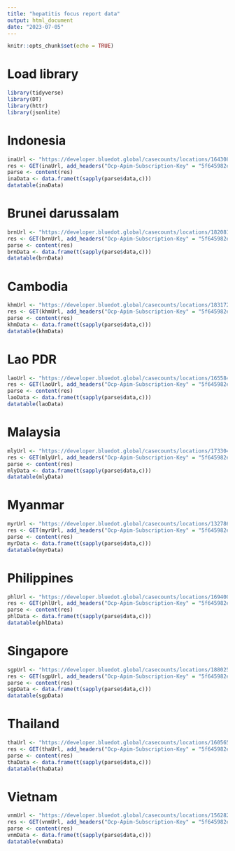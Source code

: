 ```yaml
---
title: "hepatitis focus report data"
output: html_document
date: "2023-07-05"
---
```


```r
knitr::opts_chunk$set(echo = TRUE)
```

# Load library

```r
library(tidyverse)
library(DT)
library(httr)
library(jsonlite)
```

# Indonesia

```r
inaUrl <- "https://developer.bluedot.global/casecounts/locations/1643084?diseaseIds=32,%2035,%20208&startDate=2020-01&isAggregated=false&includeSources&api-version=v1"
res <- GET(inaUrl, add_headers("Ocp-Apim-Subscription-Key" = "5f645982e25d4a729d7292b890a8ed31", "Cache-Control" = "no-cache"))
parse <- content(res)
inaData <- data.frame(t(sapply(parse$data,c)))
datatable(inaData)
```

# Brunei darussalam

```r
brnUrl <- "https://developer.bluedot.global/casecounts/locations/1820814?diseaseIds=32,%2035,%20208&startDate=2020-01&isAggregated=false&includeSources&api-version=v1"
res <- GET(brnUrl, add_headers("Ocp-Apim-Subscription-Key" = "5f645982e25d4a729d7292b890a8ed31", "Cache-Control" = "no-cache"))
parse <- content(res)
brnData <- data.frame(t(sapply(parse$data,c)))
datatable(brnData)
```

# Cambodia

```r
khmUrl <- "https://developer.bluedot.global/casecounts/locations/1831722?diseaseIds=32,%2035,%20208&startDate=2020-01&isAggregated=false&includeSources&api-version=v1"
res <- GET(khmUrl, add_headers("Ocp-Apim-Subscription-Key" = "5f645982e25d4a729d7292b890a8ed31", "Cache-Control" = "no-cache"))
parse <- content(res)
khmData <- data.frame(t(sapply(parse$data,c)))
datatable(khmData)
```

# Lao PDR

```r
laoUrl <- "https://developer.bluedot.global/casecounts/locations/1655842?diseaseIds=32,%2035,%20208&startDate=2020-01&isAggregated=false&includeSources&api-version=v1"
res <- GET(laoUrl, add_headers("Ocp-Apim-Subscription-Key" = "5f645982e25d4a729d7292b890a8ed31", "Cache-Control" = "no-cache"))
parse <- content(res)
laoData <- data.frame(t(sapply(parse$data,c)))
datatable(laoData)
```

# Malaysia

```r
mlyUrl <- "https://developer.bluedot.global/casecounts/locations/1733045?diseaseIds=32,%2035,%20208&startDate=2020-01&isAggregated=false&includeSources&api-version=v1"
res <- GET(mlyUrl, add_headers("Ocp-Apim-Subscription-Key" = "5f645982e25d4a729d7292b890a8ed31", "Cache-Control" = "no-cache"))
parse <- content(res)
mlyData <- data.frame(t(sapply(parse$data,c)))
datatable(mlyData)
```

# Myanmar

```r
myrUrl <- "https://developer.bluedot.global/casecounts/locations/1327865?diseaseIds=32,%2035,%20208&startDate=2020-01&isAggregated=false&includeSources&api-version=v1"
res <- GET(myrUrl, add_headers("Ocp-Apim-Subscription-Key" = "5f645982e25d4a729d7292b890a8ed31", "Cache-Control" = "no-cache"))
parse <- content(res)
myrData <- data.frame(t(sapply(parse$data,c)))
datatable(myrData)
```

# Philippines

```r
phlUrl <- "https://developer.bluedot.global/casecounts/locations/1694008?diseaseIds=32,%2035,%20208&startDate=2020-01&isAggregated=false&includeSources&api-version=v1"
res <- GET(phlUrl, add_headers("Ocp-Apim-Subscription-Key" = "5f645982e25d4a729d7292b890a8ed31", "Cache-Control" = "no-cache"))
parse <- content(res)
phlData <- data.frame(t(sapply(parse$data,c)))
datatable(phlData)
```

# Singapore

```r
sgpUrl <- "https://developer.bluedot.global/casecounts/locations/1880251?diseaseIds=32,%2035,%20208&startDate=2020-01&isAggregated=false&includeSources&api-version=v1"
res <- GET(sgpUrl, add_headers("Ocp-Apim-Subscription-Key" = "5f645982e25d4a729d7292b890a8ed31", "Cache-Control" = "no-cache"))
parse <- content(res)
sgpData <- data.frame(t(sapply(parse$data,c)))
datatable(sgpData)
```

# Thailand

```r
thaUrl <- "https://developer.bluedot.global/casecounts/locations/1605651?diseaseIds=32,%2035,%20208&startDate=2020-01&isAggregated=false&includeSources&api-version=v1"
res <- GET(thaUrl, add_headers("Ocp-Apim-Subscription-Key" = "5f645982e25d4a729d7292b890a8ed31", "Cache-Control" = "no-cache"))
parse <- content(res)
thaData <- data.frame(t(sapply(parse$data,c)))
datatable(thaData)
```

# Vietnam

```r
vnmUrl <- "https://developer.bluedot.global/casecounts/locations/1562822?diseaseIds=32,%2035,%20208&startDate=2020-01&isAggregated=false&includeSources&api-version=v1"
res <- GET(vnmUrl, add_headers("Ocp-Apim-Subscription-Key" = "5f645982e25d4a729d7292b890a8ed31", "Cache-Control" = "no-cache"))
parse <- content(res)
vnmData <- data.frame(t(sapply(parse$data,c)))
datatable(vnmData)
```